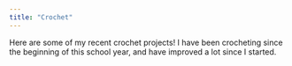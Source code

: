 ```yaml
---
title: "Crochet"
---
```


Here are some of my recent crochet projects! I have been crocheting since the beginning of this school year, and have improved a lot since I started.

